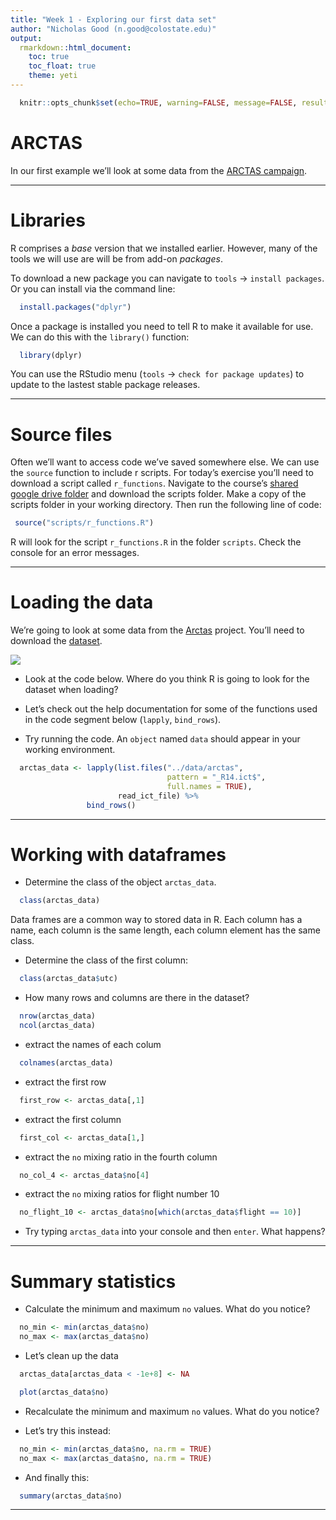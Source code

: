 ```yaml
---
title: "Week 1 - Exploring our first data set"
author: "Nicholas Good (n.good@colostate.edu)"
output:
  rmarkdown::html_document:
    toc: true
    toc_float: true
    theme: yeti
---
```


```r
  knitr::opts_chunk$set(echo=TRUE, warning=FALSE, message=FALSE, results = 'hide')
```

# ARCTAS

In our first example we'll look at some data from the [ARCTAS campaign](https://www.nasa.gov/mission_pages/arctas/smoke_plumes.html).

---

# Libraries

R comprises a *base* version that we installed earlier. However, many of the tools we will use are will be from add-on *packages*.

To download a new package you can navigate to `tools` -> `install packages`. Or you can install via the command line:

```r
  install.packages("dplyr")
```

Once a package is installed you need to tell R to make it available for use. We can do this with the `library()` function:

```r
  library(dplyr)
```

You can use the RStudio menu (`tools` -> `check for package updates`) to update to the lastest stable package releases.

---

# Source files

Often we'll want to access code we've saved somewhere else. We can use the `source` function to include r scripts. For today's exercise you'll need to download a script called `r_functions`. Navigate to the course's [shared google drive folder](https://tinyurl.com/R-for-fire-data) and download the scripts folder. Make a copy of the scripts folder in your working directory. Then run the following line of code:

```r
 source("scripts/r_functions.R")
```

R will look for the script `r_functions.R` in the folder `scripts`. Check the console for an error messages.

---

# Loading the data

We're going to look at some data from the [Arctas](https://www-air.larc.nasa.gov/cgi-bin/arcstat-c) project. You'll need to download the [dataset](https://tinyurl.com/R-for-fire-data).

![](images/arctas.PNG)
<br>

* Look at the code below. Where do you think R is going to look for the dataset when loading?

* Let's check out the help documentation for some of the functions used in the code segment below (`lapply`, `bind_rows`).

* Try running the code. An `object` named `data` should appear in your working environment.

```r
  arctas_data <- lapply(list.files("../data/arctas",
                                   pattern = "_R14.ict$",
                                   full.names = TRUE),
                        read_ict_file) %>%
                 bind_rows()
```

---

# Working with dataframes

* Determine the class of the object `arctas_data`.

```r
  class(arctas_data)
```


Data frames are a common way to stored data in R. Each column has a name, each column is the same length, each column element has the same class.

* Determine the class of the first column:

```r
  class(arctas_data$utc)
```

* How many rows and columns are there in the dataset?

```r
  nrow(arctas_data)
  ncol(arctas_data)
```

* extract the names of each colum

```r
  colnames(arctas_data)
```

* extract the first row

```r
  first_row <- arctas_data[,1]
```

* extract the first column

```r
  first_col <- arctas_data[1,]
```

* extract the `no` mixing ratio in the fourth column

```r
  no_col_4 <- arctas_data$no[4]
```

* extract the `no` mixing ratios for flight number 10

```r
  no_flight_10 <- arctas_data$no[which(arctas_data$flight == 10)]
```

* Try typing `arctas_data` into your console and then `enter`. What happens?

---

# Summary statistics

* Calculate the minimum and maximum `no` values. What do you notice?

```r
  no_min <- min(arctas_data$no)
  no_max <- max(arctas_data$no)
```

* Let's clean up the data

```r
  arctas_data[arctas_data < -1e+8] <- NA

  plot(arctas_data$no)
```

* Recalculate the minimum and maximum `no` values. What do you notice?

* Let's try this instead:

```r
  no_min <- min(arctas_data$no, na.rm = TRUE)
  no_max <- max(arctas_data$no, na.rm = TRUE)
```

* And finally this:

```r
  summary(arctas_data$no)
```
---

